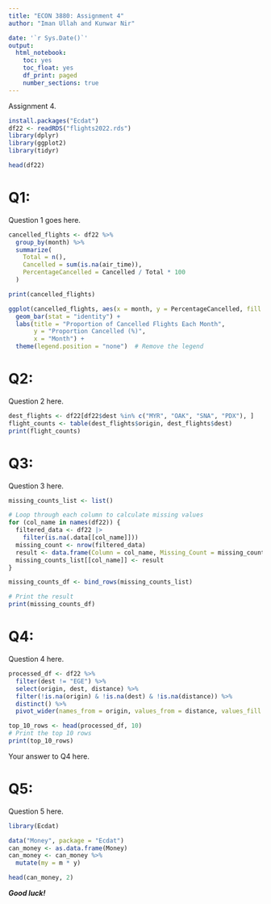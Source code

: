 ```yaml
---
title: "ECON 3880: Assignment 4"
author: "Iman Ullah and Kunwar Nir" 

date: '`r Sys.Date()`'
output: 
  html_notebook: 
    toc: yes
    toc_float: yes
    df_print: paged
    number_sections: true
---
```

Assignment 4. 

```r
install.packages("Ecdat")
df22 <- readRDS("flights2022.rds")
library(dplyr)
library(ggplot2)
library(tidyr)

head(df22)
```


# Q1:

Question 1 goes here.

```r
cancelled_flights <- df22 %>%
  group_by(month) %>%
  summarize(
    Total = n(),
    Cancelled = sum(is.na(air_time)),
    PercentageCancelled = Cancelled / Total * 100
  )

print(cancelled_flights)
```

```r
ggplot(cancelled_flights, aes(x = month, y = PercentageCancelled, fill = month)) +
  geom_bar(stat = "identity") +
  labs(title = "Proportion of Cancelled Flights Each Month",
       y = "Proportion Cancelled (%)",
       x = "Month") +
  theme(legend.position = "none")  # Remove the legend
```


# Q2:

Question 2 here.

```r
dest_flights <- df22[df22$dest %in% c("MYR", "OAK", "SNA", "PDX"), ]
flight_counts <- table(dest_flights$origin, dest_flights$dest)
print(flight_counts)
```
 
# Q3:

Question 3 here.

```r
missing_counts_list <- list()

# Loop through each column to calculate missing values
for (col_name in names(df22)) {
  filtered_data <- df22 |> 
    filter(is.na(.data[[col_name]]))
  missing_count <- nrow(filtered_data)
  result <- data.frame(Column = col_name, Missing_Count = missing_count)
  missing_counts_list[[col_name]] <- result
}

missing_counts_df <- bind_rows(missing_counts_list)

# Print the result
print(missing_counts_df)

```


# Q4:

Question 4 here.

```r
processed_df <- df22 %>%
  filter(dest != "EGE") %>%
  select(origin, dest, distance) %>%
  filter(!is.na(origin) & !is.na(dest) & !is.na(distance)) %>%
  distinct() %>%
  pivot_wider(names_from = origin, values_from = distance, values_fill = list(distance = NA))

top_10_rows <- head(processed_df, 10)
# Print the top 10 rows
print(top_10_rows)
```

Your answer to Q4 here.


# Q5:

Question 5 here.

```r
library(Ecdat)

data("Money", package = "Ecdat")
can_money <- as.data.frame(Money)
can_money <- can_money %>%
  mutate(my = m * y)

head(can_money, 2)
```


***Good luck!***



